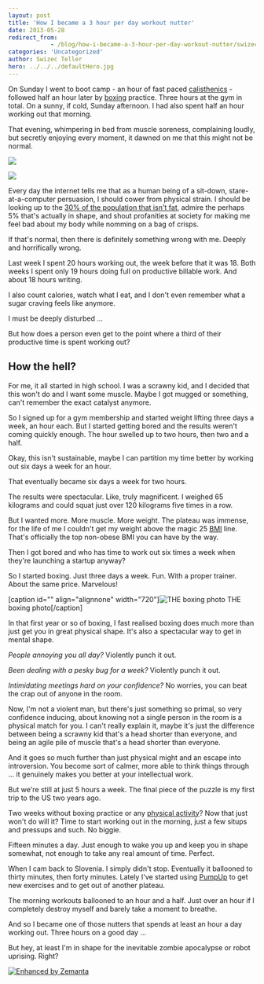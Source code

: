 ```yaml
---
layout: post
title: 'How I became a 3 hour per day workout nutter'
date: 2013-05-28
redirect_from: 
            - /blog/how-i-became-a-3-hour-per-day-workout-nutter/swizec/6196
categories: 'Uncategorized'
author: Swizec Teller
hero: ../../../defaultHero.jpg
---
```

On Sunday I went to boot camp - an hour of fast paced [calisthenics](http://en.wikipedia.org/wiki/Calisthenics "Calisthenics") - followed half an hour later by [boxing](http://en.wikipedia.org/wiki/Boxing "Boxing") practice. Three hours at the gym in total. On a sunny, if cold, Sunday afternoon. I had also spent half an hour working out that morning.



That evening, whimpering in bed from muscle soreness, complaining loudly, but secretly enjoying every moment, it dawned on me that this might not be normal.



![](https://www.filepicker.io/api/file/tAksLfZcRAmuZv2A4tIj)



![](https://www.filepicker.io/api/file/etIlPIqTRSiFoFDE4sQg)



Every day the internet tells me that as a human being of a sit-down, stare-at-a-computer persuasion, I should cower from physical strain. I should be looking up to the [30% of the population that isn't fat](http://frac.org/initiatives/hunger-and-obesity/obesity-in-the-us/), admire the perhaps 5% that's actually in shape, and shout profanities at society for making me feel bad about my body while nomming on a bag of crisps.



If that's normal, then there is definitely something wrong with me. Deeply and horrifically wrong.



Last week I spent 20 hours working out, the week before that it was 18. Both weeks I spent only 19 hours doing full on productive billable work. And about 18 hours writing.



I also count calories, watch what I eat, and I don't even remember what a sugar craving feels like anymore.



I must be deeply disturbed ...



But how does a person even get to the point where a third of their productive time is spent working out?

## How the hell?

For me, it all started in high school. I was a scrawny kid, and I decided that this won't do and I want some muscle. Maybe I got mugged or something, can't remember the exact catalyst anymore.



So I signed up for a gym membership and started weight lifting three days a week, an hour each. But I started getting bored and the results weren't coming quickly enough. The hour swelled up to two hours, then two and a half.



Okay, this isn't sustainable, maybe I can partition my time better by working out six days a week for an hour.



That eventually became six days a week for two hours.



The results were spectacular. Like, truly magnificent. I weighed 65 kilograms and could squat just over 120 kilograms five times in a row.



But I wanted more. More muscle. More weight. The plateau was immense, for the life of me I couldn't get my weight above the magic 25 [BMI](http://en.wikipedia.org/wiki/Body_mass_index "Body mass index") line. That's officially the top non-obese BMI you can have by the way.



Then I got bored and who has time to work out six times a week when they're launching a startup anyway?



So I started boxing. Just three days a week. Fun. With a proper trainer. About the same price. Marvelous!



\[caption id="" align="alignnone" width="720"]![THE boxing photo](http://www.omaa.org.uk/sites/default/files/Boxing-008.jpg "THE boxing photo") THE boxing photo\[/caption]



In that first year or so of boxing, I fast realised boxing does much more than just get you in great physical shape. It's also a spectacular way to get in mental shape.



_People annoying you all day?_ Violently punch it out.



_Been dealing with a pesky bug for a week?_ Violently punch it out.



_Intimidating meetings hard on your confidence?_ No worries, you can beat the crap out of anyone in the room.



Now, I'm not a violent man, but there's just something so primal, so very confidence inducing, about knowing not a single person in the room is a physical match for you. I can't really explain it, maybe it's just the difference between being a scrawny kid that's a head shorter than everyone, and being an agile pile of muscle that's a head shorter than everyone.



And it goes so much further than just physical might and an escape into introversion. You become sort of calmer, more able to think things through ... it genuinely makes you better at your intellectual work.



But we're still at just 5 hours a week. The final piece of the puzzle is my first trip to the US two years ago.



Two weeks without boxing practice or any [physical activity](http://en.wikipedia.org/wiki/Physical_exercise "Physical exercise")? Now that just won't do will it? Time to start working out in the morning, just a few situps and pressups and such. No biggie.



Fifteen minutes a day. Just enough to wake you up and keep you in shape somewhat, not enough to take any real amount of time. Perfect.



When I cam back to Slovenia. I simply didn't stop. Eventually it ballooned to thirty minutes, then forty minutes. Lately I've started using [PumpUp](http://pumpup.co/) to get new exercises and to get out of another plateau.



The morning workouts ballooned to an hour and a half. Just over an hour if I completely destroy myself and barely take a moment to breathe.



And so I became one of those nutters that spends at least an hour a day working out. Three hours on a good day ...



But hey, at least I'm in shape for the inevitable zombie apocalypse or robot uprising. Right?

[![Enhanced by Zemanta](http://img.zemanta.com/zemified_e.png?x-id=4e72e8c8-dd1e-4284-bed2-f6bbaec992ac)](http://www.zemanta.com/?px "Enhanced by Zemanta")